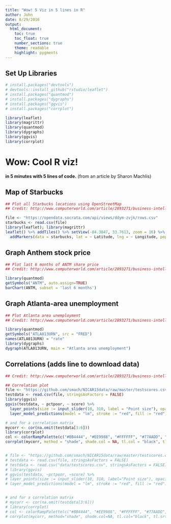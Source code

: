 ```yaml
---
title: "Wow! 5 Viz in 5 lines in R"
author: John
date: 8/29/2016
output:
  html_document:
    toc: true
    toc_float: true
    number_sections: true
    theme: readable
    highlight: pygments
---
```


<!-- render("Intro-to-R_ver6.Rmd", output_file = 'Intro2R.html', output_dir = "output"  ) -->

## Set Up Libraries
```r
# install.packages("devtools") 
# devtools::install_github("rstudio/leaflet") 
# install.packages("quantmod") 
# install.packages("dygraphs") 
# install.packages("ggvis")
# install.packages("corrplot")

library(leaflet)
library(magrittr)
library(quantmod)
library(dygraphs)
library(ggvis) 
library(corrplot)
```
# Wow: Cool R viz! 
**in 5 minutes with 5 lines of code.**
(from an article by Sharon Machlis)

## Map of Starbucks
```r
## Plot all Starbucks locations using OpenStreetMap
## Credit: http://www.computerworld.com/article/2893271/business-intelligence/5-data-visualizations-in-5-minutes-each-in-5-lines-or-less-of-r.html

file <- "https://opendata.socrata.com/api/views/ddym-zvjk/rows.csv"
starbucks <- read.csv(file)
library(leaflet); library(magrittr)
leaflet() %>% addTiles() %>% setView(-84.3847, 33.7613, zoom = 16) %>% 
  addMarkers(data = starbucks, lat = ~ Latitude, lng = ~ Longitude, popup = starbucks$Name)
```

## Graph Anthem stock price
```r
## Plot last 6 months of ANTM share price
## Credit: http://www.computerworld.com/article/2893271/business-intelligence/5-data-visualizations-in-5-minutes-each-in-5-lines-or-less-of-r.html

library(quantmod)
getSymbols("ANTM", auto.assign=TRUE)
barChart(ANTM, subset = 'last 6 months')
```

## Graph Atlanta-area unemployment
```r
## Plot Atlanta area unemployment
## Credit: http://www.computerworld.com/article/2893271/business-intelligence/5-data-visualizations-in-5-minutes-each-in-5-lines-or-less-of-r.html

library(quantmod)
getSymbols("ATLA013URN", src = "FRED")
names(ATLA013URN) = "rate"
library(dygraphs)
dygraph(ATLA013URN, main = "Atlanta area unemployment")
```

## Correlations (adds line to download data)
```r
## Credit: http://www.computerworld.com/article/2893271/business-intelligence/5-data-visualizations-in-5-minutes-each-in-5-lines-or-less-of-r.html

## Correlation plot
file <- "https://github.com/smach/NICAR15data/raw/master/testscores.csv"
testdata <- read.csv(file, stringsAsFactors = FALSE)
library(ggvis)
ggvis(testdata, ~ pctpoor, ~ score) %>%
  layer_points(size := input_slider(10, 310, label = "Point size"), opacity := input_slider(0, 1, label = "Point opacity")) %>%
  layer_model_predictions(model = "lm", stroke := "red", fill := "red")

# and for a correlation matrix 
mycorr <- cor(na.omit(testdata[3:6]))
library(corrplot)
col <- colorRampPalette(c("#BB4444", "#EE9988", "#FFFFFF", "#77AADD", "#4477AA"))
corrplot(mycorr, method = "shade", shade.col = NA, tl.col = "black", tl.srt = 45, col = col(200), addCoef.col = "black")


# file <- "https://github.com/smach/NICAR15data/raw/master/testscores.csv"
# testdata <- read.csv(file, stringsAsFactors = FALSE)
# testdata <- read.csv("data/testscores.csv", stringsAsFactors = FALSE) 
# library(ggvis) 
# ggvis(testdata, ~pctpoor, ~score) %>% 
# layer_points(size := input_slider(10, 310, label="Point size"), opacity := input_slider(0, 1, label="Point opacity")) %>% 
# layer_model_predictions(model = "lm", stroke := "red", fill := "red") 


# and for a correlation matrix 
# mycorr <- cor(na.omit(testdata[3:6]))
# library(corrplot)
# col <- colorRampPalette(c("#BB4444", "#EE9988", "#FFFFFF", "#77AADD", "#4477AA"))
# corrplot(mycorr, method="shade", shade.col=NA, tl.col="black", tl.srt=45, col=col(200), addCoef.col="black")


```





